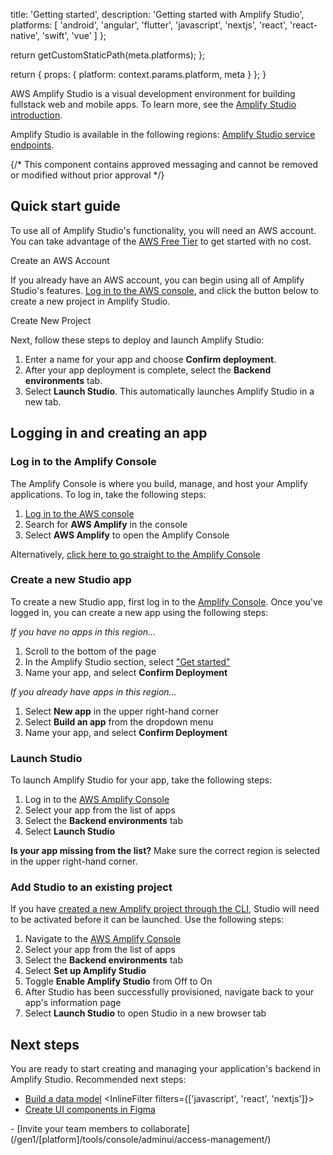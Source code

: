 
  title: 'Getting started',
  description: 'Getting started with Amplify Studio',
  platforms: [
    'android',
    'angular',
    'flutter',
    'javascript',
    'nextjs',
    'react',
    'react-native',
    'swift',
    'vue'
  ]
};

  return getCustomStaticPath(meta.platforms);
};

  return {
    props: {
      platform: context.params.platform,
      meta
    }
  };
}

AWS Amplify Studio is a visual development environment for building fullstack web and mobile apps. To learn more, see the [Amplify Studio introduction](/gen1/[platform]/tools/console).

Amplify Studio is available in the following regions: [Amplify Studio service endpoints](https://docs.aws.amazon.com/general/latest/gr/amplify.html#amplifyadmin_region).

{/* This component contains approved messaging and cannot be removed or modified without prior approval */}

<ProtectedAccountMessage />

## Quick start guide

<BlockSwitcher>

<Block name="Create an AWS account">

To use all of Amplify Studio's functionality, you will need an AWS account. You can take advantage of the [AWS Free Tier](https://aws.amazon.com/free) to get started with no cost.

<ExternalLinkButton href="https://portal.aws.amazon.com/gp/aws/developer/registration/index.html?refid=78b916d7-7c94-4cab-98d9-0ce5e648dd5f">
  <span slot="text">Create an AWS Account</span>
</ExternalLinkButton>

</Block>

<Block name="Build a fullstack app">

If you already have an AWS account, you can begin using all of Amplify Studio's features. [Log in to the AWS console](https://console.aws.amazon.com/console/home), and click the button below to create a new project in Amplify Studio.

<ExternalLinkButton href="https://console.aws.amazon.com/amplify/home?#/deploy-backend">
  <span slot="text">Create New Project</span>
</ExternalLinkButton>

Next, follow these steps to deploy and launch Amplify Studio:

1. Enter a name for your app and choose **Confirm deployment**.
1. After your app deployment is complete, select the **Backend environments** tab.
1. Select **Launch Studio**. This automatically launches Amplify Studio in a new tab.

</Block>

</BlockSwitcher>

## Logging in and creating an app

### Log in to the Amplify Console

The Amplify Console is where you build, manage, and host your Amplify applications. To log in, take the following steps:

1. [Log in to the AWS console](https://console.aws.amazon.com/console/home)
1. Search for **AWS Amplify** in the console
1. Select **AWS Amplify** to open the Amplify Console

Alternatively, [click here to go straight to the Amplify Console](https://console.aws.amazon.com/amplify/home)

### Create a new Studio app

To create a new Studio app, first log in to the [Amplify Console](https://console.aws.amazon.com/amplify/home). Once you've logged in, you can create a new app using the following steps:

_If you have no apps in this region..._

1. Scroll to the bottom of the page
1. In the Amplify Studio section, select ["Get started"](https://console.aws.amazon.com/amplify/home?#/deploy-backend)
1. Name your app, and select **Confirm Deployment**

_If you already have apps in this region..._

1. Select **New app** in the upper right-hand corner
1. Select **Build an app** from the dropdown menu
1. Name your app, and select **Confirm Deployment**

### Launch Studio

To launch Amplify Studio for your app, take the following steps:

1. Log in to the [AWS Amplify Console](https://console.aws.amazon.com/amplify/home)
1. Select your app from the list of apps
1. Select the **Backend environments** tab
1. Select **Launch Studio**

<Callout info>

**Is your app missing from the list?** Make sure the correct region is selected in the upper right-hand corner.

</Callout>

### Add Studio to an existing project

If you have [created a new Amplify project through the CLI](/gen1/[platform]/tools/cli/start/key-workflows/#initialize-new-project), Studio will need to be activated before it can be launched. Use the following steps:

1. Navigate to the [AWS Amplify Console](https://console.aws.amazon.com/amplify/home)
1. Select your app from the list of apps
1. Select the **Backend environments** tab
1. Select **Set up Amplify Studio**
1. Toggle **Enable Amplify Studio** from Off to On
1. After Studio has been successfully provisioned, navigate back to your app's information page
1. Select **Launch Studio** to open Studio in a new browser tab

## Next steps

You are ready to start creating and managing your application's backend in Amplify Studio. Recommended next steps:

- [Build a data model](/gen1/[platform]/tools/console/data/data-model/)
<InlineFilter filters={['javascript', 'react', 'nextjs']}>
- [Create UI components in Figma](/gen1/[platform]/build-ui/uibuilder/)
</InlineFilter>
- [Invite your team members to collaborate](/gen1/[platform]/tools/console/adminui/access-management/)
